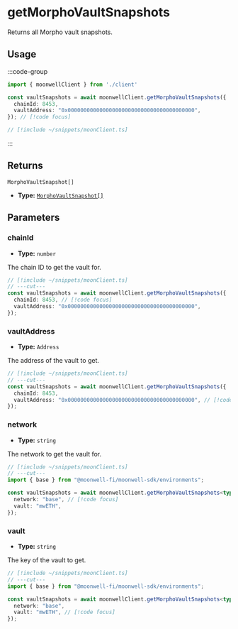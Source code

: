 
# getMorphoVaultSnapshots

Returns all Morpho vault snapshots.

## Usage

:::code-group

```ts twoslash [example.ts]
import { moonwellClient } from './client'

const vaultSnapshots = await moonwellClient.getMorphoVaultSnapshots({
  chainId: 8453,
  vaultAddress: "0x0000000000000000000000000000000000000000",
}); // [!code focus]
```

```ts twoslash [client.ts] filename="client.ts"
// [!include ~/snippets/moonClient.ts]
```

:::

## Returns

```
MorphoVaultSnapshot[]
```

- **Type:** [`MorphoVaultSnapshot[]`](/docs/glossary/types#morphovaultsnapshot)

## Parameters

### chainId

- **Type:** `number`

The chain ID to get the vault for.

```ts twoslash
// [!include ~/snippets/moonClient.ts]
// ---cut---
const vaultSnapshots = await moonwellClient.getMorphoVaultSnapshots({
  chainId: 8453, // [!code focus]
  vaultAddress: "0x0000000000000000000000000000000000000000",
});
```

### vaultAddress

- **Type:** `Address`

The address of the vault to get.

```ts twoslash
// [!include ~/snippets/moonClient.ts]
// ---cut---
const vaultSnapshots = await moonwellClient.getMorphoVaultSnapshots({
  chainId: 8453,
  vaultAddress: "0x0000000000000000000000000000000000000000", // [!code focus]
});
```

<NetworkMorphoVaultParameterInfo />

### network

- **Type:** `string`

The network to get the vault for.

```ts twoslash
// [!include ~/snippets/moonClient.ts]
// ---cut---
import { base } from "@moonwell-fi/moonwell-sdk/environments";

const vaultSnapshots = await moonwellClient.getMorphoVaultSnapshots<typeof base>({
  network: "base", // [!code focus]
  vault: "mwETH",
});
```

### vault

- **Type:** `string`

The key of the vault to get.

```ts twoslash
// [!include ~/snippets/moonClient.ts]
// ---cut---
import { base } from "@moonwell-fi/moonwell-sdk/environments";

const vaultSnapshots = await moonwellClient.getMorphoVaultSnapshots<typeof base>({
  network: "base",
  vault: "mwETH", // [!code focus]
});